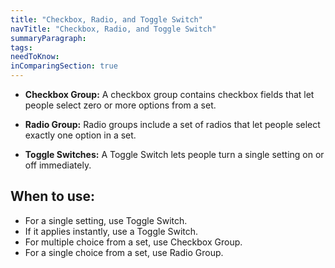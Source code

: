 ```yaml
---
title: "Checkbox, Radio, and Toggle Switch"
navTitle: "Checkbox, Radio, and Toggle Switch"
summaryParagraph:
tags:
needToKnow:
inComparingSection: true
---
```


- **Checkbox Group:** A checkbox group contains checkbox fields that let people select zero or more options from a set.

- **Radio Group:** Radio groups include a set of radios that let people select exactly one option in a set.

- **Toggle Switches:** A Toggle Switch lets people turn a single setting on or off immediately.

## When to use:

- For a single setting, use Toggle Switch.
- If it applies instantly, use a Toggle Switch.
- For multiple choice from a set, use Checkbox Group.
- For a single choice from a set, use Radio Group.

